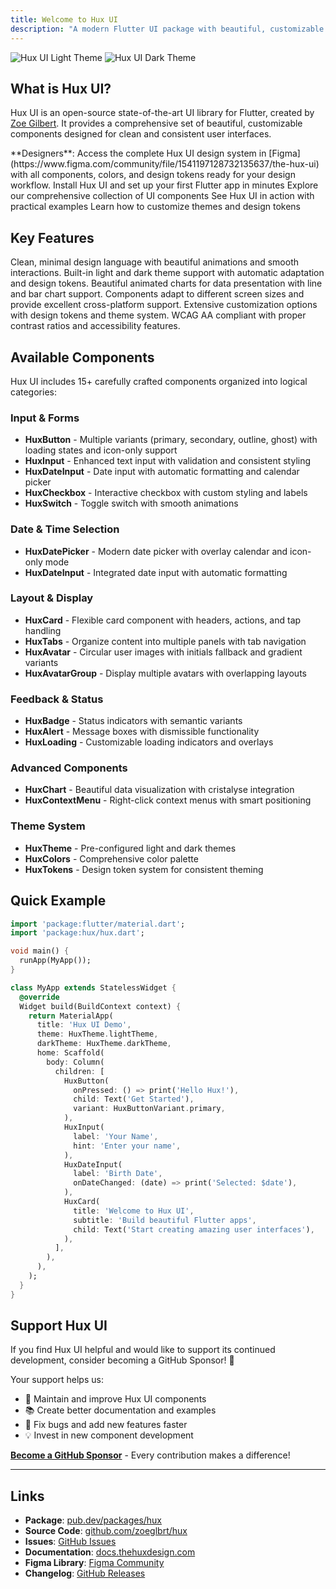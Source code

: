 ```yaml
---
title: Welcome to Hux UI
description: "A modern Flutter UI package with beautiful, customizable components designed for clean and consistent user interfaces."
---
```


<img
  className="block dark:hidden"
  src="/images/hero-light.png"
  alt="Hux UI Light Theme"
/>
<img
  className="hidden dark:block"
  src="/images/hero-dark.png"
  alt="Hux UI Dark Theme"
/>

## What is Hux UI?

Hux UI is an open-source state-of-the-art UI library for Flutter, created by [Zoe Gilbert](https://github.com/zoeglbrt). It provides a comprehensive set of beautiful, customizable components designed for clean and consistent user interfaces.

<Note>
  **Designers**: Access the complete Hux UI design system in [Figma](https://www.figma.com/community/file/1541197128732135637/the-hux-ui) with all components, colors, and design tokens ready for your design workflow.
</Note>

<CardGroup cols={2}>
  <Card
    title="Get Started"
    icon="rocket"
    href="/installation"
  >
    Install Hux UI and set up your first Flutter app in minutes
  </Card>
  <Card
    title="Components"
    icon="puzzle-piece"
    href="/components/buttons"
  >
    Explore our comprehensive collection of UI components
  </Card>
  <Card
    title="Examples"
    icon="code"
    href="/examples/basic-usage"
  >
    See Hux UI in action with practical examples
  </Card>
  <Card
    title="Theming"
    icon="palette"
    href="/theming"
  >
    Learn how to customize themes and design tokens
  </Card>
</CardGroup>

## Key Features

<AccordionGroup>
  <Accordion title="Modern Design" icon="palette">
    Clean, minimal design language with beautiful animations and smooth interactions.
  </Accordion>
  
  <Accordion title="Dark Mode Support" icon="moon">
    Built-in light and dark theme support with automatic adaptation and design tokens.
  </Accordion>
  
  <Accordion title="Data Visualization" icon="chart-line">
    Beautiful animated charts for data presentation with line and bar chart support.
  </Accordion>
  
  <Accordion title="Responsive" icon="tablet-smartphone">
    Components adapt to different screen sizes and provide excellent cross-platform support.
  </Accordion>
  
  <Accordion title="Customizable" icon="settings">
    Extensive customization options with design tokens and theme system.
  </Accordion>
  
  <Accordion title="Accessible" icon="accessibility">
    WCAG AA compliant with proper contrast ratios and accessibility features.
  </Accordion>
</AccordionGroup>

## Available Components

Hux UI includes 15+ carefully crafted components organized into logical categories:

### Input & Forms
- **HuxButton** - Multiple variants (primary, secondary, outline, ghost) with loading states and icon-only support
- **HuxInput** - Enhanced text input with validation and consistent styling
- **HuxDateInput** - Date input with automatic formatting and calendar picker
- **HuxCheckbox** - Interactive checkbox with custom styling and labels
- **HuxSwitch** - Toggle switch with smooth animations

### Date & Time Selection
- **HuxDatePicker** - Modern date picker with overlay calendar and icon-only mode
- **HuxDateInput** - Integrated date input with automatic formatting

### Layout & Display
- **HuxCard** - Flexible card component with headers, actions, and tap handling
- **HuxTabs** - Organize content into multiple panels with tab navigation
- **HuxAvatar** - Circular user images with initials fallback and gradient variants
- **HuxAvatarGroup** - Display multiple avatars with overlapping layouts

### Feedback & Status
- **HuxBadge** - Status indicators with semantic variants
- **HuxAlert** - Message boxes with dismissible functionality
- **HuxLoading** - Customizable loading indicators and overlays

### Advanced Components
- **HuxChart** - Beautiful data visualization with cristalyse integration
- **HuxContextMenu** - Right-click context menus with smart positioning

### Theme System
- **HuxTheme** - Pre-configured light and dark themes
- **HuxColors** - Comprehensive color palette
- **HuxTokens** - Design token system for consistent theming

## Quick Example

```dart
import 'package:flutter/material.dart';
import 'package:hux/hux.dart';

void main() {
  runApp(MyApp());
}

class MyApp extends StatelessWidget {
  @override
  Widget build(BuildContext context) {
    return MaterialApp(
      title: 'Hux UI Demo',
      theme: HuxTheme.lightTheme,
      darkTheme: HuxTheme.darkTheme,
      home: Scaffold(
        body: Column(
          children: [
            HuxButton(
              onPressed: () => print('Hello Hux!'),
              child: Text('Get Started'),
              variant: HuxButtonVariant.primary,
            ),
            HuxInput(
              label: 'Your Name',
              hint: 'Enter your name',
            ),
            HuxDateInput(
              label: 'Birth Date',
              onDateChanged: (date) => print('Selected: $date'),
            ),
            HuxCard(
              title: 'Welcome to Hux UI',
              subtitle: 'Build beautiful Flutter apps',
              child: Text('Start creating amazing user interfaces'),
            ),
          ],
        ),
      ),
    );
  }
}
```

## Support Hux UI

If you find Hux UI helpful and would like to support its continued development, consider becoming a GitHub Sponsor! 🌟

Your support helps us:
- 🚀 Maintain and improve Hux UI components
- 📚 Create better documentation and examples  
- 🐛 Fix bugs and add new features faster
- 💡 Invest in new component development

[**Become a GitHub Sponsor**](https://github.com/sponsors/zoeglbrt) - Every contribution makes a difference!

---

## Links

- **Package**: [pub.dev/packages/hux](https://pub.dev/packages/hux)
- **Source Code**: [github.com/zoeglbrt/hux](https://github.com/zoeglbrt/hux)
- **Issues**: [GitHub Issues](https://github.com/zoeglbrt/hux/issues)
- **Documentation**: [docs.thehuxdesign.com](https://docs.thehuxdesign.com)
- **Figma Library**: [Figma Community](https://www.figma.com/community/file/1541197128732135637/the-hux-ui)
- **Changelog**: [GitHub Releases](https://github.com/zoeglbrt/hux/releases)
